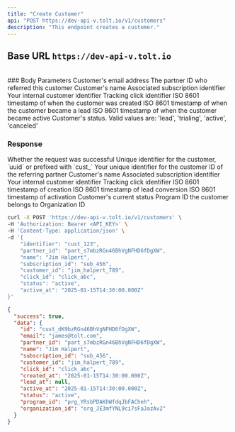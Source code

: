 ```yaml
---
title: "Create Customer"
api: "POST https://dev-api-v.tolt.io/v1/customers"
description: "This endpoint creates a customer."
---
```


## Base URL `https://dev-api-v.tolt.io`

<br />
### Body Parameters

<ParamField body="email*" type="string">
  Customer's email address
</ParamField>

<ParamField body="partner_id*" type="string">
  The partner ID who referred this customer
</ParamField>

<ParamField body="name" type="string - optional">
  Customer's name
</ParamField>

<ParamField body="subscription_id" type="string - optional">
  Associated subscription identifier
</ParamField>

<ParamField body="customer_id" type="string - optional">
  Your internal customer identifier
</ParamField>

<ParamField body="click_id" type="string - optional">
  Tracking click identifier
</ParamField>

<ParamField body="created_at" type="string - optional">
  ISO 8601 timestamp of when the customer was created
</ParamField>

<ParamField body="lead_at" type="string - optional">
  ISO 8601 timestamp of when the customer became a lead
</ParamField>

<ParamField body="active_at" type="string - optional">
  ISO 8601 timestamp of when the customer became active
</ParamField>

<ParamField body="status" type="string - optional">
  Customer's status. Valid values are: 'lead', 'trialing', 'active', 'canceled'
</ParamField>

### Response

<ResponseField name="success" type="boolean">
  Whether the request was successful
</ResponseField>

<ResponseField name="data" type="object">
  <Expandable title="properties" defaultOpen={true}>
    <ResponseField name="id" type="string">
      Unique identifier for the customer, `uuid` or prefixed with `cust_`
    </ResponseField>
    <ResponseField name="identifier" type="string">
      Your unique identifier for the customer
    </ResponseField>
    <ResponseField name="partner_id" type="string">
      ID of the referring partner
    </ResponseField>
    <ResponseField name="name" type="string">
      Customer's name
    </ResponseField>
    <ResponseField name="subscription_id" type="string">
      Associated subscription identifier
    </ResponseField>
    <ResponseField name="customer_id" type="string">
      Your internal customer identifier
    </ResponseField>
    <ResponseField name="click_id" type="string">
      Tracking click identifier
    </ResponseField>
    <ResponseField name="created_at" type="string">
      ISO 8601 timestamp of creation
    </ResponseField>
    <ResponseField name="lead_at" type="string">
      ISO 8601 timestamp of lead conversion
    </ResponseField>
    <ResponseField name="active_at" type="string">
      ISO 8601 timestamp of activation
    </ResponseField>
    <ResponseField name="status" type="string">
      Customer's current status
    </ResponseField>
    <ResponseField name="program_id" type="string">
      Program ID the customer belongs to
    </ResponseField>
    <ResponseField name="organization_id" type="string">
      Organization ID
    </ResponseField>
  </Expandable>
</ResponseField>

<RequestExample>

```bash cURL
curl -X POST 'https://dev-api-v.tolt.io/v1/customers' \
-H 'Authorization: Bearer <API_KEY>' \
-H 'Content-Type: application/json' \
-d '{
    "identifier": "cust_123",
    "partner_id": "part_s7mbzRGn46BhVgNFHD6fDgXW",
    "name": "Jim Halpert",
    "subscription_id": "sub_456",
    "customer_id": "jim_halpert_789",
    "click_id": "click_abc",
    "status": "active",
    "active_at": "2025-01-15T14:30:00.000Z"
}'
```

</RequestExample>

<ResponseExample>

```json Response
{
  "success": true,
  "data": {
    "id": "cust_dK9bzRGn46BhVgNFHD6fDgXW",
    "email": "james@tolt.com",
    "partner_id": "part_s7mbzRGn46BhVgNFHD6fDgXW",
    "name": "Jim Halpert",
    "subscription_id": "sub_456",
    "customer_id": "jim_halpert_789",
    "click_id": "click_abc",
    "created_at": "2025-01-15T14:30:00.000Z",
    "lead_at": null,
    "active_at": "2025-01-15T14:30:00.000Z",
    "status": "active",
    "program_id": "prg_YRsbPDAKhWfdqJbFACheh",
    "organization_id": "org_JE3mfYNL9ci7sFaJazAv2"
  }
}
```

</ResponseExample>
